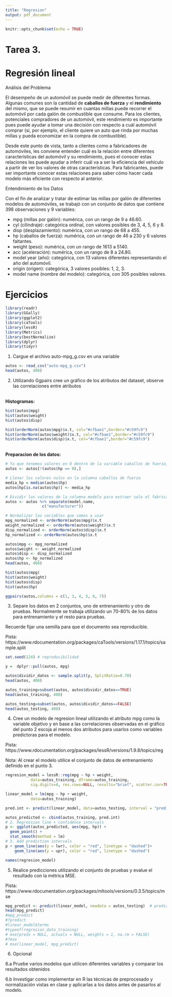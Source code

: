 ```yaml
---
title: "Regresion"
output: pdf_document
---
```


```r
knitr::opts_chunk$set(echo = TRUE)
```

# Tarea 3.
# Regresión lineal

Análisis del Problema

El desempeño de un automóvil se puede medir de diferentes formas. Algunas comunes son la cantidad de **caballos de fuerza** y el **rendimiento** del mismo, que se puede resumir en cuantas millas puede recorrer el automóvil por cada galón de combustible que consume. Para los clientes, potenciales compradores de un automóvil, este rendimiento es importante pues puede ayudar a tomar una decisión con respecto a cuál automóvil comprar (si, por ejemplo, el cliente quiere un auto que rinda por muchas millas y pueda economizar en la compra de combustible).

Desde este punto de vista, tanto a clientes como a fabricadores de automóviles, les conviene entender cuál es la relación entre diferentes características del automóvil y su rendimiento, pues el conocer estas relaciones les puede ayudar a inferir cuál va a ser la eficiencia del vehículo a partir de ver los valores de otras características. Para fabricantes, puede ser importante conocer estas relaciones para saber cómo hacer cada modelo más eficiente con respecto al anterior.

Entendimiento de los Datos

Con el fin de analizar y tratar de estimar las millas por galón de diferentes modelos de automóviles, se trabajó con un conjunto de datos que contiene 398 observaciones y 9 variables:

- mpg (millas por galón): numérica, con un rango de 9 a 46.60.
- cyl (cilindraje): categórica ordinal, con valores posibles de 3, 4, 5, 6 y 8.
- disp (desplazamiento): numérica, con un rango de 68 a 455.
- hp (caballos de fuerza): numérica, con un rango de 46 a 230 y 6 valores faltantes.
- weight (peso): numérica, con un rango de 1613 a 5140.
- acc (aceleración): numérica, con un rango de 8 a 24.80.
- model year (año): categórica, con 13 valores diferentes representando el año del automóvil.
- origin (origen): categórica, 3 valores posibles: 1, 2, 3.
- model name (nombre del modelo): categórica, con 305 posibles valores.

# Ejercicios

```r
library(readr)
library(GGally)
library(ggplot2)
library(caTools)
library(lessR)
library(Metrics)
library(bestNormalize)
library(dplyr)
library(tidyr)
```

1. Cargue el archivo auto-mpg_g.csv en una variable

```r
autos <- read_csv("auto-mpg_g.csv")
head(autos, 400)
```

2. Utilizando Ggpairs cree un gráfico de los atributos del dataset, observe las 
correlaciones entre atributos

<br>
**Histogramas:**

```r
hist(autos$mpg)
hist(autos$weight)
hist(autos$disp)

hist(orderNorm(autos$mpg)$x.t, col="#cfbae1",border="#c59fc9")
hist(orderNorm(autos$weight)$x.t, col="#cfbae1",border="#c59fc9")
hist(orderNorm(autos$disp)$x.t, col="#cfbae1",border="#c59fc9")
```

<br>
**Preparacion de los datos:**
<br>

```r
# Ya que tenemos valores en 0 dentro de la variable caballos de fuerza, necesitamos excluir esos datos para no afectar nuestros calculos.
autos <- autos[!(autos$hp == 0),]

# Llenar los valores nulos en la columna caballos de fuerza
media_hp = median(autos$hp)
autos$hp[is.na(autos$hp)] <- media_hp

# Dividir los valores de la columna modelo para extraer solo el fabricante, ya que al tener 305 modelos estabamos perdiendo variabilidad en los datos
autos <- autos %>% separate(model.name, 
                c("manufacturer"))

# Normalizar las variables que vamos a usar
mpg_normalized <- orderNorm(autos$mpg)$x.t
weight_normalized <- orderNorm(autos$weight)$x.t
disp_normalized <- orderNorm(autos$disp)$x.t
hp_normalized <- orderNorm(autos$hp)$x.t

autos$mpg <- mpg_normalized
autos$weight <- weight_normalized
autos$disp <- disp_normalized
autos$hp <- hp_normalized
head(autos, 400)
```

```r
hist(autos$mpg)
hist(autos$weight)
hist(autos$disp)
hist(autos$hp)
```

```r
ggpairs(autos,columns = c(1, 3, 4, 5, 6, 7))
```


3. Separe los datos en 2 conjuntos, uno de entrenamiento y otro de pruebas. Normalmente se trabaja utilizando un 70-80% de los datos para entrenamiento y el resto para pruebas.

Recuerde fijar una semilla para que el documento sea reproducible.

Pista: https://www.rdocumentation.org/packages/caTools/versions/1.17.1/topics/sample.split

```r
set.seed(124) # reproducibilidad

y =  dplyr::pull(autos, mpg)

autos$dividir_datos <- sample.split(y, SplitRatio=0.70)
head(autos, 400)
```

```r
autos_training=subset(autos, autos$dividir_datos==TRUE)
head(autos_training, 400)
```

```r
autos_testing=subset(autos, autos$dividir_datos==FALSE)
head(autos_testing, 400)
```

4. Cree un modelo de regresion lineal utilizando el atributo mpg como la variable objetivo y en base a las correlaciones observadas en el gráfico del punto 2 escoja al menos dos atributos para usarlos como variables predictoras para el modelo.

Pista: https://www.rdocumentation.org/packages/lessR/versions/1.9.8/topics/reg

Nota: Al crear el modelo utilice el conjunto de datos de entrenamiento definido en el punto 3.

```r

regresion_model = lessR::reg(mpg ~ hp + weight, 
           data=autos_training, dframe=autos_training, 
           sig.digits=4, res.rows=NULL, results="brief", scatter.cor=TRUE)

linear_model = lm(mpg ~ hp + weight, 
           data=autos_training)
```

```r
pred.int <- predict(linear_model, data=autos_testing, interval = "prediction")

autos_predicted <- cbind(autos_training, pred.int)
# 2. Regression line + confidence intervals
p <- ggplot(autos_predicted, aes(mpg, hp)) +
  geom_point() +
  stat_smooth(method = lm)
# 3. Add prediction intervals
p + geom_line(aes(y = lwr), color = "red", linetype = "dashed")+
    geom_line(aes(y = upr), color = "red", linetype = "dashed")
```

```r
names(regresion_model)
```

5. Realice predicciones utilizando el conjunto de pruebas y evalue el resultado con la métrica MSE.

Pista: https://www.rdocumentation.org/packages/mltools/versions/0.3.5/topics/mse

```r
mpg_predict <- predict(linear_model, newdata = autos_testing)  # predict mpg
head(mpg_predict)
#mpg_predict
#?predict
#linear_model$terms
#typeof(regresion_data_training)
# mse(preds = NULL, actuals = NULL, weights = 1, na.rm = FALSE)
#?mse
# mse(linear_model, mpg_predict)
```

6. Opcional

6.a Pruebe varios modelos que utilicen diferentes variables y comparar los resultados obtenidos

6.b Investigar como implementar en R las técnicas de preprocesado y normalización vistas en clase y aplicarlas a los datos antes de pasarlos al modelo.



